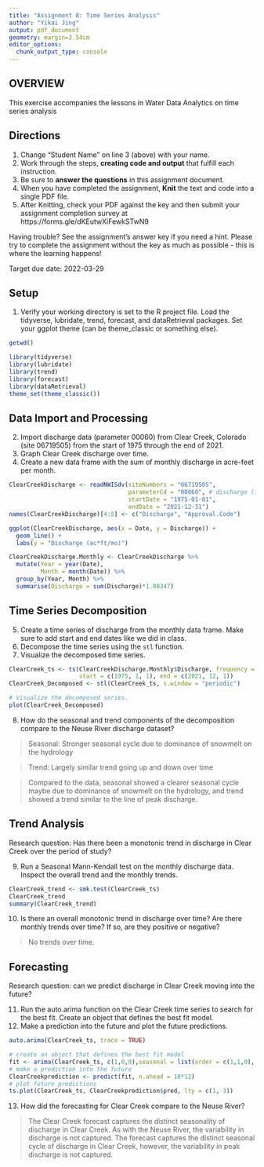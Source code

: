 ```yaml
---
title: "Assignment 8: Time Series Analysis"
author: "Yikai Jing"
output: pdf_document
geometry: margin=2.54cm
editor_options: 
  chunk_output_type: console
---
```


## OVERVIEW

This exercise accompanies the lessons in Water Data Analytics on time series analysis

## Directions
1. Change "Student Name" on line 3 (above) with your name.
2. Work through the steps, **creating code and output** that fulfill each instruction.
3. Be sure to **answer the questions** in this assignment document.
4. When you have completed the assignment, **Knit** the text and code into a single PDF file.
5. After Knitting, check your PDF against the key and then submit your assignment completion survey at https://forms.gle/dKEutwXiFewkSTwN9

Having trouble? See the assignment's answer key if you need a hint. Please try to complete the assignment without the key as much as possible - this is where the learning happens!

Target due date: 2022-03-29

## Setup

1. Verify your working directory is set to the R project file. Load the tidyverse, lubridate, trend, forecast, and dataRetrieval packages. Set your ggplot theme (can be theme_classic or something else).


```r
getwd()

library(tidyverse)
library(lubridate)
library(trend)
library(forecast)
library(dataRetrieval)
theme_set(theme_classic())
```

## Data Import and Processing

2. Import discharge data (parameter 00060) from Clear Creek, Colorado (site 06719505) from the start of 1975 through the end of 2021.
3. Graph Clear Creek discharge over time. 
4. Create a new data frame with the sum of monthly discharge in acre-feet per month.

```r
ClearCreekDischarge <- readNWISdv(siteNumbers = "06719505",
                                  parameterCd = "00060", # discharge (ft3/s)
                                  startDate = "1975-01-01",
                                  endDate = "2021-12-31")
names(ClearCreekDischarge)[4:5] <- c("Discharge", "Approval.Code")

ggplot(ClearCreekDischarge, aes(x = Date, y = Discharge)) +
  geom_line() +
  labs(y = "Discharge (ac*ft/mo)")

ClearCreekDischarge.Monthly <- ClearCreekDischarge %>%
  mutate(Year = year(Date),
         Month = month(Date)) %>%
  group_by(Year, Month) %>%
  summarise(Discharge = sum(Discharge)*1.98347)
```


## Time Series Decomposition
5. Create a time series of discharge from the monthly data frame. Make sure to add start and end dates like we did in class.
6. Decompose the time series using the `stl` function.
7. Visualize the decomposed time series.

```r
ClearCreek_ts <- ts(ClearCreekDischarge.Monthly$Discharge, frequency = 12,
                    start = c(1975, 1, 1), end = c(2021, 12, 1))
ClearCreek_Decomposed <- stl(ClearCreek_ts, s.window = "periodic")

# Visualize the decomposed series.
plot(ClearCreek_Decomposed)

```

8. How do the seasonal and trend components of the decomposition compare to the Neuse River discharge dataset? 

> Seasonal: Stronger seasonal cycle due to dominance of snowmelt on the hydrology


> Trend: Largely similar trend going up and down over time

>Compared to the data, seasonal showed a clearer seasonal cycle maybe due to dominance of snowmelt on the hydrology, and trend showed a trend similar to the line of peak discharge.

## Trend Analysis
Research question: Has there been a monotonic trend in discharge in Clear Creek over the period of study?

9. Run a Seasonal Mann-Kendall test on the monthly discharge data. Inspect the overall trend and the monthly trends. 

```r
ClearCreek_trend <- smk.test(ClearCreek_ts)
ClearCreek_trend
summary(ClearCreek_trend)
```

10. Is there an overall monotonic trend in discharge over time? Are there monthly trends over time? If so, are they positive or negative?

> No trends over time.


## Forecasting
Research question: can we predict discharge in Clear Creek moving into the future?

11. Run the auto.arima function on the Clear Creek time series to search for the best fit. Create an object that defines the best fit model. 
12. Make a prediction into the future and plot the future predictions. 

```r
auto.arima(ClearCreek_ts, trace = TRUE)

# create an object that defines the best fit model
fit <- arima(ClearCreek_ts, c(1,0,0),seasonal = list(order = c(1,1,0), period = 12))
# make a prediction into the future
ClearCreekprediction <- predict(fit, n.ahead = 10*12)
# plot future predictions
ts.plot(ClearCreek_ts, ClearCreekprediction$pred, lty = c(1, 3))
```

13. How did the forecasting for Clear Creek compare to the Neuse River?

> The Clear Creek forecast captures the distinct seasonality of discharge in Clear Creek. As with the Neuse River, the variability in discharge is not captured.
The forecast captures the distinct seasonal cycle of discharge in Clear Creek, however, the variability in peak discharge is not captured.
